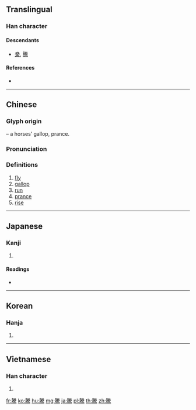 {{character info/new}}
{{also|腾}}
==Translingual==

===Han character===
{{Han char|rn=187|rad=馬|as=10|sn=20|four=79227|canj=BFQF|ids=⿰月駦}}

====Descendants====
* [[駦]], [[腾]]

====References====
* {{Han ref|kx=1442.350|dkj=44915|dj=1967.030|hdz=32125.050|uh=9A30|ud=39472|bh=C4CB|bd=50379}}

----

==Chinese==
{{zh-forms|s=腾}}

===Glyph origin===
{{Han etym}}
{{Han compound|朕|馬|c1=p|c2=s|t2=horse|ls=psc}} – a horses’ gallop, prance.

===Pronunciation===
{{zh-pron
|m=téng
|c=tang4
|mn=qz:thn̂g/tw,xm,zz:thêng/qz:tn̂g
|mc=y
|oc=y
|ma=
|cat=v
}}

===Definitions===
{{zh-hanzi}}

# [[fly]]
# [[gallop]]
# [[run]]
# [[prance]]
# [[rise]]

----

==Japanese==

===Kanji===
{{ja-kanji|grade=c|rs=馬10}}

# {{defn|lang=ja|sort=馬10}}

====Readings====
* {{ja-readings|on=[[とう]] (tō)|kun=[[のぼる]] (noboru), [[あがる]] (agaru)}}

----

==Korean==

===Hanja===
{{ko-hanja|hangeul=등|eumhun=|rv=deung|mr=tŭng|y=tung}}

# {{defn|lang=ko|sort=馬10}}

----

==Vietnamese==

===Han character===
{{vi-hantu|[[đằng]]|rs=馬10}}

# {{defn|lang=vi|sort=馬10}}

[[fr:騰]]
[[ko:騰]]
[[hu:騰]]
[[mg:騰]]
[[ja:騰]]
[[pl:騰]]
[[th:騰]]
[[zh:騰]]